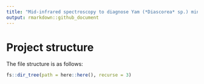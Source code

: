 ```yaml
---
title: "Mid-infrared spectroscopy to diagnose Yam (*Diascorea* sp.) mineral nutrients"
output: rmarkdown::github_document
---
```


# Project structure

The file structure is as follows:

```r
fs::dir_tree(path = here::here(), recurse = 3)
```


